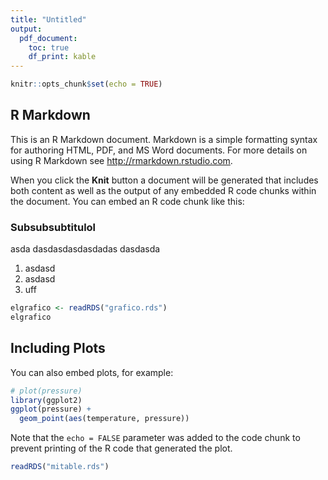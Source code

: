 ```yaml
---
title: "Untitled"
output:
  pdf_document:
    toc: true
    df_print: kable
---
```


```r
knitr::opts_chunk$set(echo = TRUE)
```

## R Markdown

This is an R Markdown document. Markdown is a simple formatting syntax for authoring HTML, PDF, and MS Word documents. For more details on using R Markdown see <http://rmarkdown.rstudio.com>.

When you click the **Knit** button a document will be generated that includes both content as well as the output of any embedded R code chunks within the document. You can embed an R code chunk like this:

### Subsubsubtitulol

asda
dasdasdasdasdadas
dasdasda

1. asdasd
1. asdasd
1. uff


```r
elgrafico <- readRDS("grafico.rds")
elgrafico 
```


## Including Plots

You can also embed plots, for example:

```r
# plot(pressure)
library(ggplot2)
ggplot(pressure) +
  geom_point(aes(temperature, pressure))

```

Note that the `echo = FALSE` parameter was added to the code chunk to prevent printing of the R code that generated the plot.

```r
readRDS("mitable.rds")
```

